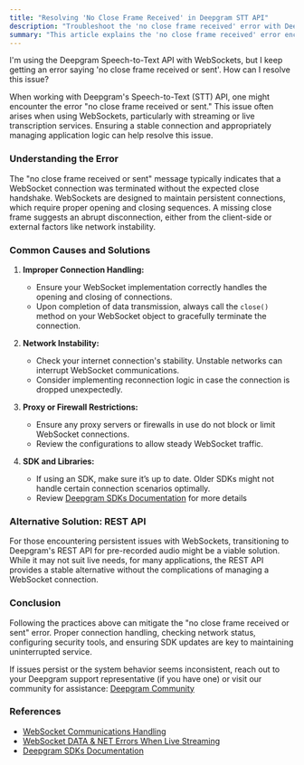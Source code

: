 ```yaml
---
title: "Resolving 'No Close Frame Received' in Deepgram STT API"
description: "Troubleshoot the 'no close frame received' error with Deepgram's speech-to-text API."
summary: "This article explains the 'no close frame received' error encountered when using Deepgram's Speech-to-Text API with WebSockets, its common causes, and solutions for resolving the issue."
---
```


<CommunityQuestion>I'm using the Deepgram Speech-to-Text API with WebSockets, but I keep getting an error saying 'no close frame received or sent'. How can I resolve this issue?</CommunityQuestion>

When working with Deepgram's Speech-to-Text (STT) API, one might encounter the error "no close frame received or sent." This issue often arises when using WebSockets, particularly with streaming or live transcription services. Ensuring a stable connection and appropriately managing application logic can help resolve this issue.

### Understanding the Error

The "no close frame received or sent" message typically indicates that a WebSocket connection was terminated without the expected close handshake. WebSockets are designed to maintain persistent connections, which require proper opening and closing sequences. A missing close frame suggests an abrupt disconnection, either from the client-side or external factors like network instability.

### Common Causes and Solutions

1. **Improper Connection Handling:**
   - Ensure your WebSocket implementation correctly handles the opening and closing of connections.
   - Upon completion of data transmission, always call the `close()` method on your WebSocket object to gracefully terminate the connection.

2. **Network Instability:**
   - Check your internet connection's stability. Unstable networks can interrupt WebSocket communications.
   - Consider implementing reconnection logic in case the connection is dropped unexpectedly.

3. **Proxy or Firewall Restrictions:**
   - Ensure any proxy servers or firewalls in use do not block or limit WebSocket connections.
   - Review the configurations to allow steady WebSocket traffic.

4. **SDK and Libraries:**
   - If using an SDK, make sure it’s up to date. Older SDKs might not handle certain connection scenarios optimally.
   - Review [Deepgram SDKs Documentation](https://developers.deepgram.com/docs/deepgram-sdks) for more details 

### Alternative Solution: REST API

For those encountering persistent issues with WebSockets, transitioning to Deepgram's REST API for pre-recorded audio might be a viable solution. While it may not suit live needs, for many applications, the REST API provides a stable alternative without the complications of managing a WebSocket connection.

### Conclusion

Following the practices above can mitigate the "no close frame received or sent" error. Proper connection handling, checking network status, configuring security tools, and ensuring SDK updates are key to maintaining uninterrupted service.

If issues persist or the system behavior seems inconsistent, reach out to your Deepgram support representative (if you have one) or visit our community for assistance: [Deepgram Community](https://discord.gg/deepgram)

### References
- [WebSocket Communications Handling](https://developer.mozilla.org/en-US/docs/Web/API/WebSockets_API)
- [WebSocket DATA & NET Errors When Live Streaming](https://developers.deepgram.com/docs/troubleshooting-websocket-data-and-net-errors-when-live-streaming-audio)
- [Deepgram SDKs Documentation](https://developers.deepgram.com/docs/deepgram-sdks) 
